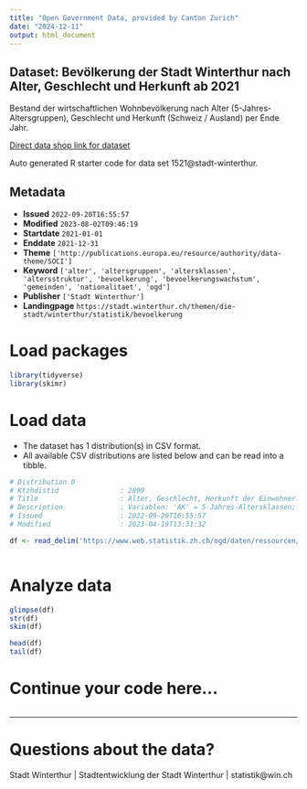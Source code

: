 ```yaml
---
title: "Open Government Data, provided by Canton Zurich"
date: "2024-12-11"
output: html_document
---
```


## Dataset: Bevölkerung der Stadt Winterthur nach Alter, Geschlecht und Herkunft ab 2021

Bestand der wirtschaftlichen Wohnbevölkerung nach Alter (5-Jahres-Altersgruppen), Geschlecht und Herkunft (Schweiz / Ausland) per Ende Jahr.

[Direct data shop link for dataset](https://www.zh.ch/de/politik-staat/statistik-daten/datenkatalog.html#/datasets/1521@stadt-winterthur)

Auto generated R starter code for data set 1521@stadt-winterthur.

## Metadata

- **Issued** `2022-09-20T16:55:57`
- **Modified** `2023-08-02T09:46:19`
- **Startdate** `2021-01-01`
- **Enddate** `2021-12-31`
- **Theme** `['http://publications.europa.eu/resource/authority/data-theme/SOCI']`
- **Keyword** `['alter', 'altersgruppen', 'altersklassen', 'altersstruktur', 'bevoelkerung', 'bevoelkerungswachstum', 'gemeinden', 'nationalitaet', 'ogd']`
- **Publisher** `['Stadt Winterthur']`
- **Landingpage** `https://stadt.winterthur.ch/themen/die-stadt/winterthur/statistik/bevoelkerung`


# Load packages

```r

library(tidyverse)
library(skimr)

```

# Load data

-   The dataset has 1 distribution(s) in CSV format.
-   All available CSV distributions are listed below and can be read into a tibble.

```r

# Distribution 0
# Ktzhdistid               : 2899
# Title                    : Alter, Geschlecht, Herkunft der Einwohner:innen der Stadt Winterthur nach Jahr
# Description              : Variablen: 'AK' = 5-Jahres-Altersklassen; 'TotalMann' = Gesamtzahl Männer; 'TotalFrau' = Gesamtzahl Frauen; 'SchweizMann' = Anzahl männliche Schweizer Staatsbürger; 'SchweizFrau' = Anzahl weibliche Schweizer Staatsbürger; 'AuslandMann' = Anzahl männliche Ausländer; 'AuslandFrau' = Anzahl weibliche Ausländerinnen.
# Issued                   : 2022-09-20T16:55:57
# Modified                 : 2023-04-19T13:31:32

df <- read_delim('https://www.web.statistik.zh.ch/ogd/daten/ressourcen/KTZH_00001521_00002899.csv')



```

# Analyze data

```r

glimpse(df)
str(df)
skim(df)

head(df)
tail(df)

```

# Continue your code here...

```r

```

------------------------------------------------------------------------

# Questions about the data?

Stadt Winterthur | Stadtentwicklung der Stadt Winterthur | statistik@win.ch
